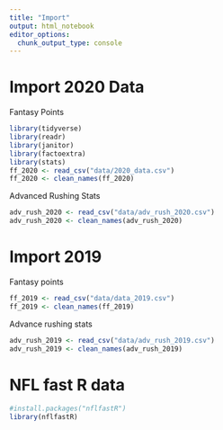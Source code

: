 ---
title: "Import"
output: html_notebook
editor_options: 
  chunk_output_type: console
---

# Import 2020 Data

Fantasy Points

```{r}
library(tidyverse)
library(readr)
library(janitor)
library(factoextra)
library(stats)
ff_2020 <- read_csv("data/2020_data.csv")
ff_2020 <- clean_names(ff_2020)
```

Advanced Rushing Stats

```{r}
adv_rush_2020 <- read_csv("data/adv_rush_2020.csv")
adv_rush_2020 <- clean_names(adv_rush_2020)
```

# Import 2019

Fantasy points

```{r}
ff_2019 <- read_csv("data/data_2019.csv")
ff_2019 <- clean_names(ff_2019)
```

Advance rushing stats

```{r}
adv_rush_2019 <- read_csv("data/adv_rush_2019.csv")
adv_rush_2019 <- clean_names(adv_rush_2019)
```

# NFL fast R data

```{r}
#install.packages("nflfastR")
library(nflfastR)
```


